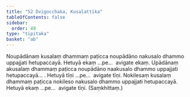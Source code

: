 ```yaml
---
title: "52 Dvigocchaka, Kusalattika"
tableOfContents: false
sidebar:
  order: 49
type: "tipitaka"
basket: "ab"
---
```



<DynamicBreadcrumb />

<Division number="61">

<Paragraph number="171">
Noupādānaṃ kusalaṃ dhammaṃ paṭicca noupādāno nakusalo dhammo uppajjati hetupaccayā. Hetuyā ekaṃ …pe…  avigate ekaṃ.
</Paragraph>

<Paragraph number="172">
Upādānaṃ akusalaṃ dhammaṃ paṭicca noupādāno naakusalo dhammo uppajjati hetupaccayā… . Hetuyā tīṇi …pe…  avigate tīṇi.
</Paragraph>

<Paragraph number="173">
Nokilesaṃ kusalaṃ dhammaṃ paṭicca nokileso nakusalo dhammo uppajjati hetupaccayā. Hetuyā ekaṃ …pe…  avigate tīṇi. (Saṃkhittaṃ.)
</Paragraph>
</Division>